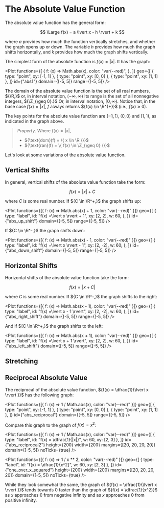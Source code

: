 
# The Absolute Value Function

The absolute value function has the general form:

$$
	\Large f(x) = a \lvert x - h \rvert + k
$$

where ${a}$ provides how much the function vertically stretches, and
whether the graph opens up or down. The variable ${h}$ provides how much
the graph shifts horizontally, and ${k}$ provides how much the graph shifts
vertically.

The simplest form of the absolute function is ${f(x) = \lvert x  \rvert.}$
It has the graph:

<Plot
	functions={[
		{
			f: (x) => Math.abs(x),
			color: "var(--red)",
		},
	]}
	geo={[
		{ type: "point", xy: [-1, 1] },
		{ type: "point", xy: [0, 0] },
		{ type: "point", xy: [1, 1] },
	]}
	id={"abs1"}
	domain={[-5, 5]}
	range={[-5, 5]}
/>

The domain of the absolute value function is the set of all real numbers,
${\R,}$ or, in interval notation, ${(-\infty, \infty)}$ Its range is the
set of all nonnegative integers, ${\Z_{\geq 0}.}$ Or, in interval notation,
${[0, \infty).}$ Notice that, in the base case ${f(x) = \lvert x \rvert,}$
$f$ always returns ${f(x) \in \R^{+}}$ (i.e., ${f(x) \geq 0}$).

The key points for the absolute value function are ${(-1,1),}$ ${(0,0)}$
and ${(1,1),}$ as indicated in the graph above.

> _Property_. Where ${f(x) = \lvert x \rvert,}$
>
> - ${\text{dom}(f) = \{ x \in \R \}}$
> - ${\text{ran}(f) = \{ f(x) \in \Z_{\geq 0} \}}$

Let's look at some variations of the absolute value function.

## Vertical Shifts

In general, vertical shifts of the absolute value function take the form:

$$
	f(x) =\lvert x \rvert + C
$$

where ${C}$ is some real number. If ${C \in \R^+,}$ the graph shifts up:

<Plot
	functions={[{ f: (x) => Math.abs(x) + 1, color: "var(--red)" }]}
	geo={[
		{
			type: "label",
			id: "f(x) =\\lvert x \\rvert + 1",
			xy: [2, 2],
			w: 60,
		},
	]}
	id={"abs_up_shift"}
	domain={[-5, 5]}
	range={[-5, 5]}
/>

If ${C \in \R^-,}$ the graph shifts down:

<Plot
	functions={[{ f: (x) => Math.abs(x) - 1, color: "var(--red)" }]}
	geo={[
		{
			type: "label",
			id: "f(x) =\\lvert x \\rvert - 1",
			xy: [2, -2],
			w: 60,
		},
	]}
	id={"abs_down_shift"}
	domain={[-5, 5]}
	range={[-5, 5]}
/>

## Horizontal Shifts

Horizontal shifts of the absolute value function take the form:

$$
	f(x) = \lvert x + C \rvert
$$

where ${C}$ is some real number. If ${C \in \R^-,}$ the graph shifts to the
right:

<Plot
	functions={[{ f: (x) => Math.abs(x - 1), color: "var(--red)" }]}
	geo={[
		{
			type: "label",
			id: "f(x) =\\lvert x - 1 \\rvert",
			xy: [2, -2],
			w: 60,
		},
	]}
	id={"abs_right_shift"}
	domain={[-5, 5]}
	range={[-5, 5]}
/>

And if ${C \in \R^+,}$ the graph shifts to the left:

<Plot
	functions={[{ f: (x) => Math.abs(x + 1), color: "var(--red)" }]}
	geo={[
		{
			type: "label",
			id: "f(x) =\\lvert x + 1 \\rvert",
			xy: [2, 2],
			w: 60,
		},
	]}
	id={"abs_left_shift"}
	domain={[-5, 5]}
	range={[-5, 5]}
/>

## Stretching


## Reciprocal Absolute Value

The reciprocal of the absolute value function,
${f(x) = \dfrac{1}{\lvert x \rvert }}$ has the following graph:

<Plot
	functions={[{ f: (x) => 1 / Math.abs(x), color: "var(--red)" }]}
	geo={[
		{ type: "point", xy: [-1, 1] },
		{ type: "point", xy: [0, 0] },
		{ type: "point", xy: [1, 1] },
	]}
	id={"abs_reciprocal"}
	domain={[-5, 5]}
	range={[-5, 5]}
/>

Compare this graph to the graph of ${f(x) = x^2}$:

<Grid cols={2}>

<Plot
	functions={[{ f: (x) => 1 / Math.abs(x), color: "var(--red)" }]}
	geo={[
		{ type: "label", id: "f(x) = \\dfrac{1}{|x|}", w: 60, xy: [2, 3] },
	]}
	id={"abs_reciprocal2"}
	height={200}
	width={200}
	margins={[20, 20, 20, 20]}
	domain={[-5, 5]}
	noTicks={true}
/>

<Plot
	functions={[{ f: (x) => 1 / x ** 2, color: "var(--red)" }]}
	geo={[
		{ type: "label", id: "f(x) = \\dfrac{1}{x^2}", w: 60, xy: [2, 3] },
	]}
	id={"one_over_x_squared"}
	height={200}
	width={200}
	margins={[20, 20, 20, 20]}
	domain={[-5, 5]}
	noTicks={true}
/>

</Grid>

While they look somewhat the same, the graph of
${f(x) = \dfrac{1}{\lvert x \rvert }}$ tends towards 0 faster than the
graph of ${f(x) = \dfrac{1}{x^2}}$ as ${x}$ approaches 0 from negative
infinity and as ${x}$ approaches 0 from positive infinity.
